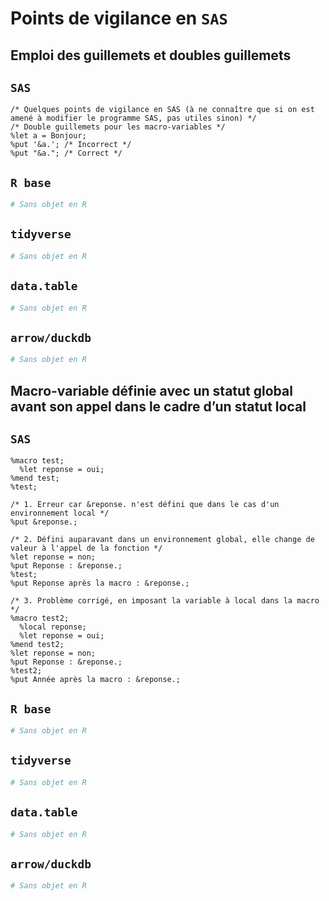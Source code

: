 # Points de vigilance en `SAS`

## Emploi des guillemets et doubles guillemets 
::: {.panel-tabset group="language"}

## `SAS` {.unnumbered .unlisted}
``` sas
/* Quelques points de vigilance en SAS (à ne connaître que si on est amené à modifier le programme SAS, pas utiles sinon) */
/* Double guillemets pour les macro-variables */
%let a = Bonjour;
%put '&a.'; /* Incorrect */
%put "&a."; /* Correct */
```

## `R base` {.unnumbered .unlisted}
```r
# Sans objet en R
```

## `tidyverse` {.unnumbered .unlisted}
```r
# Sans objet en R
```

## `data.table` {.unnumbered .unlisted}
```r
# Sans objet en R
```

## `arrow/duckdb` {.unnumbered .unlisted}
```r
# Sans objet en R
```

:::

## Macro-variable définie avec un statut global avant son appel dans le cadre d'un statut local 
::: {.panel-tabset group="language"}

## `SAS` {.unnumbered .unlisted}
``` sas
%macro test;
  %let reponse = oui;
%mend test;
%test;

/* 1. Erreur car &reponse. n'est défini que dans le cas d'un environnement local */ 
%put &reponse.;

/* 2. Défini auparavant dans un environnement global, elle change de valeur à l'appel de la fonction */
%let reponse = non;
%put Reponse : &reponse.;
%test;
%put Reponse après la macro : &reponse.;

/* 3. Problème corrigé, en imposant la variable à local dans la macro */
%macro test2;
  %local reponse;
  %let reponse = oui;
%mend test2;
%let reponse = non;
%put Reponse : &reponse.;
%test2;
%put Année après la macro : &reponse.;
```

## `R base` {.unnumbered .unlisted}
```r
# Sans objet en R
```

## `tidyverse` {.unnumbered .unlisted}
```r
# Sans objet en R
```

## `data.table` {.unnumbered .unlisted}
```r
# Sans objet en R
```

## `arrow/duckdb` {.unnumbered .unlisted}
```r
# Sans objet en R
```

:::